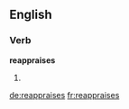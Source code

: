 ==English==

===Verb===
'''reappraises'''

# {{third-person singular of|[[reappraise]]}}

[[de:reappraises]]
[[fr:reappraises]]